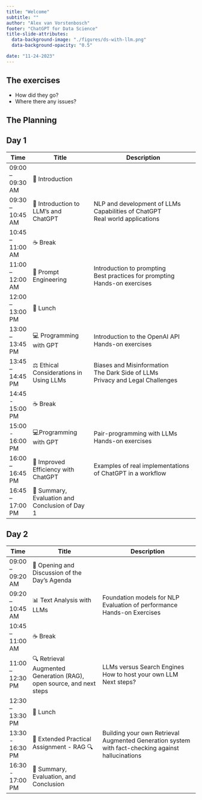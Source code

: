 ```yaml
---
title: "Welcome" 
subtitle: ""
author: "Alex van Vorstenbosch"
footer: "ChatGPT for Data Science"
title-slide-attributes:
  data-background-image: "./figures/ds-with-llm.png"
  data-background-opacity: "0.5"

date: "11-24-2023"
---
```


## The exercises

- How did they go?
- Where there any issues?


## The Planning {.smaller-2}
:::{.panel-tabset}
## Day 1
| Time              | Title                                          | Description                                                                       |
|-------------------|------------------------------------------------|-----------------------------------------------------------------------------------|
| 09:00 – 09:30 AM | 👋 Introduction                                 |                                                                                   |
| 09:30 – 10:45 AM | 🤖 Introduction to LLM's and ChatGPT           | NLP and development of LLMs<br>Capabilities of ChatGPT<br>Real world applications |
| 10:45 – 11:00 AM | ☕ Break                                        |                                                     |
| 11:00 – 12:00 AM | 💬 Prompt Engineering                          | Introduction to prompting<br>Best practices for prompting<br>Hands-on exercises   |
| 12:00 – 13:00 PM | 🥪 Lunch                                        |                                            |
| 13:00 – 13:45 PM | 💻 Programming with GPT                         | Introduction to the OpenAI API<br>Hands-on exercises                              |
| 13:45 – 14:45 PM | ⚖️ Ethical Considerations in Using LLMs        | Biases and Misinformation<br>The Dark Side of LLMs<br>Privacy and Legal Challenges|
| 14:45 - 15:00 PM | ☕ Break                                        |                                                |
| 15:00 - 16:00 PM |  💻Programming with GPT                         | Pair-programming with LLMs<br>Hands-on exercises                                  |
| 16:00 – 16:45 PM  | 🚀 Improved Efficiency with ChatGPT            | Examples of real implementations of ChatGPT in a workflow                         |
| 16:45 – 17:00 PM | 📝 Summary, Evaluation and Conclusion of Day 1 |                                                |


## Day 2
 | Time              | Title                                                               | Description                                                                                   |
|-------------------|---------------------------------------------------------------------|-----------------------------------------------------------------------------------------------|
| 09:00 – 09:20 AM | 🌅 Opening and Discussion of the Day's Agenda                       |                                                                                               |
| 09:20 – 10:45 AM | 📊 Text Analysis with LLMs                                          | Foundation models for NLP<br>Evaluation of performance<br>Hands-on Exercises                  |
| 10:45 – 11:00 AM | ☕ Break                                                             |                                                                         |
| 11:00 – 12:30 PM | 🔍 Retrieval Augmented Generation (RAG), open source, and next steps | LLMs versus Search Engines<br>How to host your own LLM<br>Next steps?                          |
| 12:30 – 13:30 PM | 🥗 Lunch                                                             |                                                                  |
| 13:30 - 16:30 PM | 🚀 Extended Practical Assignment - RAG 🔍                                    |   Building your own Retrieval Augmented Generation system with fact-checking against hallucinations                                                                                    |
| 16:30 - 17:00 PM | 📝 Summary, Evaluation, and Conclusion                               |                                             |

:::